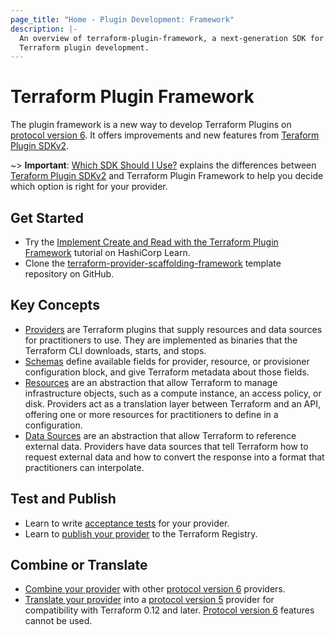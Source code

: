 ```yaml
---
page_title: "Home - Plugin Development: Framework"
description: |-
  An overview of terraform-plugin-framework, a next-generation SDK for
  Terraform plugin development.
---
```


# Terraform Plugin Framework

The plugin framework is a new way to develop Terraform Plugins on [protocol version 6](/terraform/plugin/how-terraform-works#protocol-version-6). It offers improvements and new features from [Teraform Plugin SDKv2](/terraform/plugin/sdkv2).

~> **Important**: [Which SDK Should I Use?](/terraform/plugin/which-sdk) explains the differences between [Teraform Plugin SDKv2](/terraform/plugin/sdkv2) and Terraform Plugin Framework to help you decide which option is right for your provider.

## Get Started

- Try the [Implement Create and Read with the Terraform Plugin Framework](https://learn.hashicorp.com/tutorials/terraform/plugin-framework-create?in=terraform/providers) tutorial on HashiCorp Learn.
- Clone the [terraform-provider-scaffolding-framework](https://github.com/hashicorp/terraform-provider-scaffolding-framework) template repository on GitHub.

## Key Concepts

- [Providers](/terraform/plugin/framework/providers) are Terraform plugins that supply resources and data sources for practitioners to use. They are implemented as binaries that the Terraform CLI downloads, starts, and stops.
- [Schemas](/terraform/plugin/framework/schemas) define available fields for provider, resource, or provisioner configuration block, and give Terraform metadata about those fields.
- [Resources](/terraform/plugin/framework/resources) are an abstraction that allow Terraform to manage infrastructure objects, such as a compute instance, an access policy, or disk. Providers act as a translation layer between Terraform and an API, offering one or more resources for practitioners to define in a configuration.
- [Data Sources](/terraform/plugin/framework/data-sources) are an abstraction that allow Terraform to reference external data. Providers have data sources that tell Terraform how to request external data and how to convert the response into a format that practitioners can interpolate.

## Test and Publish

- Learn to write [acceptance tests](/terraform/plugin/framework/acctests) for your provider.
- Learn to [publish your provider](/terraform/registry/providers/publishing) to the Terraform Registry.

## Combine or Translate

- [Combine your provider](/terraform/plugin/mux/combining-protocol-version-6-providers) with other [protocol version 6](/terraform/plugin/how-terraform-works#protocol-version-6) providers.
- [Translate your provider](/terraform/plugin/mux/translating-protocol-version-6-to-5) into a [protocol version 5](/terraform/plugin/how-terraform-works#protocol-version-5) provider for compatibility with Terraform 0.12 and later. [Protocol version 6](/terraform/plugin/how-terraform-works#protocol-version-6) features cannot be used.
